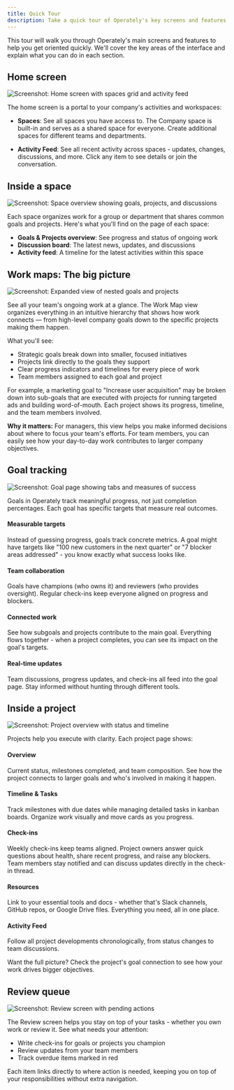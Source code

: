 ```yaml
---
title: Quick Tour
description: Take a quick tour of Operately's key screens and features.
---
```



<ImageEnhancer />

This tour will walk you through Operately's main screens and features to help you get oriented quickly. We'll cover the key areas of the interface and explain what you can do in each section.

## Home screen

![Screenshot: Home screen with spaces grid and activity feed](./home.png)

The home screen is a portal to your company's activities and workspaces:

- **Spaces**: See all spaces you have access to. The Company space is built-in and serves as a shared space for everyone. Create additional spaces for different teams and departments.

- **Activity Feed**: See all recent activity across spaces - updates, changes, discussions, and more. Click any item to see details or join the conversation.

## Inside a space

![Screenshot: Space overview showing goals, projects, and discussions](./space.png)

Each space organizes work for a group or department that shares common goals and projects. Here's what you'll find on the page of each space:

- **Goals & Projects overview**: See progress and status of ongoing work
- **Discussion board**: The latest news, updates, and discussions
- **Activity feed**: A timeline for the latest activities within this space

## Work maps: The big picture

![Screenshot: Expanded view of nested goals and projects](./work-map.png)

See all your team's ongoing work at a glance. The Work Map view organizes everything in an intuitive hierarchy that shows how work connects — from high-level company goals down to the specific projects making them happen.

What you'll see:
- Strategic goals break down into smaller, focused initiatives
- Projects link directly to the goals they support
- Clear progress indicators and timelines for every piece of work
- Team members assigned to each goal and project

For example, a marketing goal to "Increase user acquisition" may be broken down into sub-goals that are executed with projects for running targeted ads and building word-of-mouth. Each project shows its progress, timeline, and the team members involved.

**Why it matters:** For managers, this view helps you make informed decisions about where to focus your team's efforts. For team members, you can easily see how your day-to-day work contributes to larger company objectives.

## Goal tracking

![Screenshot: Goal page showing tabs and measures of success](./goal.png)

Goals in Operately track meaningful progress, not just completion percentages. Each goal has specific targets that measure real outcomes.

#### Measurable targets

Instead of guessing progress, goals track concrete metrics. A goal might have targets like "100 new customers in the next quarter" or "7 blocker areas addressed" - you know exactly what success looks like.

#### Team collaboration

Goals have champions (who owns it) and reviewers (who provides oversight). Regular check-ins keep everyone aligned on progress and blockers.

#### Connected work

See how subgoals and projects contribute to the main goal. Everything flows together - when a project completes, you can see its impact on the goal's targets.

#### Real-time updates

Team discussions, progress updates, and check-ins all feed into the goal page. Stay informed without hunting through different tools.

## Inside a project

![Screenshot: Project overview with status and timeline](./project.png)

Projects help you execute with clarity. Each project page shows:

#### Overview

Current status, milestones completed, and team composition. See how the project connects to larger goals and who's involved in making it happen.

#### Timeline & Tasks

Track milestones with due dates while managing detailed tasks in kanban boards. Organize work visually and move cards as you progress.

#### Check-ins

Weekly check-ins keep teams aligned. Project owners answer quick questions about health, share recent progress, and raise any blockers. Team members stay notified and can discuss updates directly in the check-in thread.

#### Resources

Link to your essential tools and docs - whether that's Slack channels, GitHub repos, or Google Drive files. Everything you need, all in one place.

#### Activity Feed
Follow all project developments chronologically, from status changes to team discussions.

Want the full picture? Check the project's goal connection to see how your work drives bigger objectives.

## Review queue

![Screenshot: Review screen with pending actions](./review.png)

The Review screen helps you stay on top of your tasks - whether you own work or review it. See what needs your attention:

- Write check-ins for goals or projects you champion
- Review updates from your team members
- Track overdue items marked in red

Each item links directly to where action is needed, keeping you on top of your responsibilities without extra navigation.